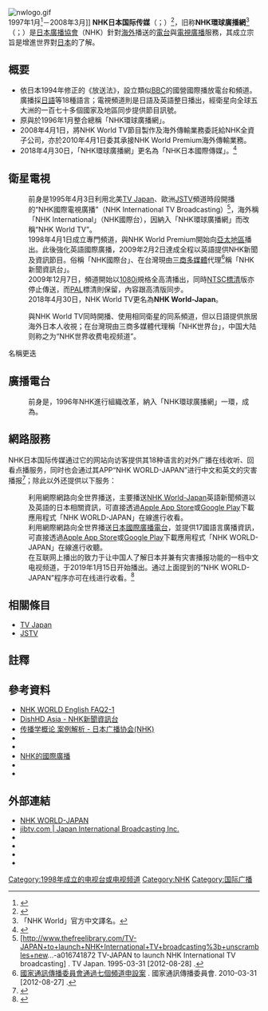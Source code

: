{{About|日本广播协会(NHK)的国际广播电视服务|英文名称同为“NHK WORLD-JAPAN”的NHK英语国际新闻频道|NHK World-Japan (頻道)}}
{{pp-vandalism|expiry=2022-08-20T14:40:35+00:00|small=yes}}
{{noteTA
|1=zh-tw:高畫質;zh-hk:高清;zh-cn:高清;
|2=zh-tw:標準畫質;zh-hk:標清;zh-cn:标清;
}}
{{頻道資訊
| 頻道名稱         = NHK日本国际传媒<br>{{lang|ja|NHKワールド JAPAN}}
| 頻道圖片檔案     = NHK World.svg
| 頻道圖片尺寸     = 200px
| 頻道圖片名稱     = 
| 所屬國家         = {{JAP}}
| 總部所在         = {{JAP}}[[東京都|東京都]][[涩谷区|涩谷区]][[神南|神南]]二丁目2番1号[[NHK放送中心|NHK放送中心]]
| 播放地區         = 全球各地
| 開播日期         = 1998年4月1日
| 停播日期         = 
| 頻道類別         = 新闻资讯
| 频道语言         = [[日语|日语]]、[[英语|英语]]、[[汉语|汉语]]等
| 收視率           = 
| 收視率調查時間   = 
| 收視率資料來源   = 
| 頻道口號         = Your Eye on Asia
| 擁有者           = [[日本廣播協會|日本廣播協會]]
| 持股者           = 
| 前頻道名稱       = 
| 被取代名稱       = 
| 集團同類頻道     = [[NHK_World-Japan_(頻道)|NHK World-Japan]]<br>[[NHK_World_Premium|NHK World Premium]]<br>[[NHK华语视界|NHK华语视界]]<br>[[日本國際廣播電台|日本國際廣播電台]]
| 重播服務頻道     = 
| 頻道官方網站     = http://www3.nhk.or.jp/nhkworld
}}
[[File:nwlogo.gif|thumb]]<br />1997年1月<ref>{{Cite web |title="NHK WORLD" Logo Designed |date=1997-01 |url=http://www.nhk.or.jp/pr/update/u48-3.htm |accessdate=2012-08-31 |archiveurl=https://web.archive.org/web/19970205094324/http://www.nhk.or.jp/pr/update/u48-3.htm |publisher=NHK |archivedate=1997-02-05 |language=en |deadurl=yes }}</ref>－2008年3月]]
'''NHK日本国际传媒'''（{{lang-ja|NHKワールド JAPAN}}；{{lang-en|NHK WORLD-JAPAN}}）<ref>{{cite web|script-title=ja:新生「NHKワールド JAPAN」 4月よりスタート！|url=https://www3.nhk.or.jp/nhkworld/ja/nhkworld_japan/|publisher=NHK|accessdate=2018-04-13|archive-url=https://web.archive.org/web/20180324224004/https://www3.nhk.or.jp/nhkworld/ja/nhkworld_japan/|archive-date=2018-03-24|dead-url=yes}}</ref>，旧称'''NHK環球廣播網'''<ref>「NHK World」官方中文譯名。 </ref>（{{lang-ja|NHKワールド}}；{{lang-en|NHK World}}）是[[日本廣播協會|日本廣播協會]]（NHK）針對[[海外|海外]]播送的[[電台廣播|電台]]與[[電視|電視]][[廣播|廣播]]服務，其成立宗旨是增進世界對[[日本|日本]]的了解。

==概要==
*依日本1994年修正的《放送法》，設立類似[[BBC|BBC]]的國營國際播放電台和頻道。廣播採[[日語|日語]]等18種語言；電視頻道則是日語及英語整日播出，經衛星向全球五大洲的一百七十多個國家及地區同步提供節目訊號。
*原{{nihongo|“國際電視廣播”|テレビ国際放送|International TV Broadcasting}}與{{nihongo|「日本廣播電台」|ラジオ日本|Radio Japan}}於1996年1月整合總稱「NHK環球廣播網」。
*2008年4月1日，將NHK World TV節目製作及海外傳輸業務委託給NHK全資子公司{{nihongo|「株式会社日本国際放送」|株式会社日本国際放送|Japan International Broadcasting Inc.}}，亦於2010年4月1日委其承接NHK World Premium海外傳輸業務。
*2018年4月30日，「NHK環球廣播網」更名為「NHK日本國際傳媒」。<ref>{{Cite web |url=https://www3.nhk.or.jp/nhkworld/en/nhkworld_japan/ |title=- “NHK日本国际传媒”在4月扬帆起航 - |accessdate=2019-01-15 |author=NHK日本广播协会 |archive-date=2018-06-03 |archive-url=https://web.archive.org/web/20180603195212/https://www3.nhk.or.jp/nhkworld/en/nhkworld_japan/ |dead-url=no }}</ref>

==衛星電視==
;{{nihongo|NHK World-Japan|NHKワールド JAPAN}}
{{main|NHK World-Japan (頻道)}}
:前身是1995年4月3日利用北美[[TV_Japan|TV Japan]]、歐洲[[日本語衛星放送|JSTV]]頻道時段開播的“NHK國際電視廣播”（NHK International TV Broadcasting）<ref>[http://www.thefreelibrary.com/TV-JAPAN+to+launch+NHK+International+TV+broadcasting%3b+unscrambles+new...-a016741872 TV-JAPAN to launch NHK International TV broadcasting] {{Wayback|url=http://www.thefreelibrary.com/TV-JAPAN+to+launch+NHK+International+TV+broadcasting%3b+unscrambles+new...-a016741872 |date=20160306201643 }}. TV Japan. 1995-03-31 [2012-08-28] {{en}}.</ref>，海外稱「NHK International」（NHK國際台），因納入「NHK環球廣播網」而改稱“NHK World TV”。
:1998年4月1日成立專門頻道，與NHK World Premium開始向[[亞太地區|亞太地區]]播出。此後強化英語國際廣播，2009年2月2日達成全程以英語提供NHK新聞及資訊節目。俗稱「NHK國際台」、在台灣現由[[三商多媒體|三商多媒體]]代理<ref>[http://www.ncc.gov.tw/Chinese/print.aspx?table_name=news&site_content_sn=8&sn_f=14727 國家通訊傳播委員會通過七個頻道申設案] {{Wayback|url=http://www.ncc.gov.tw/Chinese/print.aspx?table_name=news&site_content_sn=8&sn_f=14727 |date=20160531094039 }}. 國家通訊傳播委員會. 2010-03-31 [2012-08-27] {{zh-tw}}.</ref>稱「NHK新聞資訊台」。
:2009年12月7日，頻道開始以[[1080i|1080i]]規格全高清播出，同時[[NTSC|NTSC]][[標清|標清]]版亦停止傳送，而[[PAL制式|PAL]]標清則保留，內容跟高清版同步。
:2018年4月30日，NHK World TV更名為'''NHK World-Japan'''。

;{{nihongo|NHK World Premium|NHKワールド・プレミアム}}
{{main|NHK World Premium}}
:與NHK World TV同時開播、使用相同衛星的同系頻道，但以日語提供旅居海外日本人收視；在台灣現由三商多媒體代理稱「NHK世界台」，中国大陆则称之为“NHK世界收费电视频道”。

;名稱更迭
{{familytree/start}}
{{familytree| | | | | | | NHKI | NHKI='''【英語及日語】'''<br>NHK國際電視廣播→NHK World TV<br><small>NHK International（海外）<br>NHK亞洲台（台灣）</small><br>1995年4月3日－1998年3月31日}}
{{familytree| | | |,|-|-|-|^|-|-|-|.| |}}
{{familytree| | | NWT | | | | | | NWP | NWT='''【英語】'''<br>NHK World TV→'''[[NHK_World-Japan_(頻道)|NHK World-Japan]]'''<br><small>NHK新聞資訊台（台灣）</small><br>1998年4月1日－至今|NWP='''【日語】'''<br>'''[[NHK_World_Premium|NHK World Premium]]'''<br><small>NHK世界台（台灣）</small><br>1998年4月1日－至今}}
{{familytree/end}}

==廣播電台==
{{main|日本國際廣播電台}}
:前身是{{nihongo|「日本廣播電台」|ラジオニッポン|Radio Japan}}，1996年NHK進行組織改革，納入「NHK環球廣播網」一環，成為{{nihongo|「NHK環球廣播網 日本國際廣播電台」|NHKワールド・ラジオ日本|NHK World Radio Japan}}。

==網路服務==
NHK日本国际传媒通过它的网站向访客提供其18种语言的对外广播在线收听、回看点播服务，同时也会通过其APP“NHK WORLD-JAPAN”进行中文和英文的灾害播报<ref>{{Cite web |url=http://www.nhk.or.jp/corporateinfo/english/press/pdf/20181101_cn01.pdf |title=关于开始提供华语地震・海啸消息推送服务 |accessdate=2019-01-15 |author=NHK广报局 |date=2018-11-01 |archive-date=2019-01-15 |archive-url=https://web.archive.org/web/20190115184312/http://www.nhk.or.jp/corporateinfo/english/press/pdf/20181101_cn01.pdf |dead-url=no }}</ref>；除此以外还提供以下服务：
;{{nihongo|NHK WORLD TV|NHKワールドTV}}
:利用網際網路向全世界播送，主要播送[[NHK_World-Japan_(頻道)|NHK World-Japan]]英語新聞頻道以及英語的日本相關資訊，可直接透過[[App_Store_(iOS)|Apple App Store]]或[[Google_Play|Google Play]]下載應用程式「NHK WORLD-JAPAN」在線進行收看。
;{{nihongo|NHK WORLD RADIO JAPAN|NHKワールド・ラジオ日本}}
:利用網際網路向全世界播送[[日本國際廣播電台|日本國際廣播電台]]，並提供17國語言廣播資訊，可直接透過[[App_Store_(iOS)|Apple App Store]]或[[Google_Play|Google Play]]下載應用程式「NHK WORLD-JAPAN」在線進行收聽。
;{{nihongo|NHK[[华语视界|华语视界]]|NHK華語視界}}
:在互联网上播出的致力于让中国人了解日本并兼有灾害播报功能的一档中文电视频道，于2019年1月15日开始播出。通过上面提到的“NHK WORLD-JAPAN”程序亦可在线进行收看。<ref>{{Cite web |url=https://www3.nhk.or.jp/nhkworld/upld/thumbnails/zh/information/zh_kagoshikai_info.pdf |title=NHK中文网络频道1月15日开始上线 |accessdate=2019-01-15 |author=NHK广报局 |date=2018年11月1日 |archive-date=2018-12-20 |archive-url=https://web.archive.org/web/20181220230443/https://www3.nhk.or.jp/nhkworld/upld/thumbnails/zh/information/zh_kagoshikai_info.pdf |dead-url=no }}</ref>

==相關條目==
* [[TV_Japan|TV Japan]]
* [[日本語衛星放送|JSTV]]

==註釋==
{{reflist}}

== 參考資料 ==
<div class="references-small">
* [https://web.archive.org/web/20120917193951/http://www3.nhk.or.jp/nhkworld/english/faq/faq2_1.html NHK WORLD English FAQ2-1]{{en}}
* [https://web.archive.org/web/20121213110311/http://www.dishhdasia.com/zh/nhk-world-tv-hd.html DishHD Asia - NHK新聞資訊台]{{zh-tw}}
* [https://web.archive.org/web/20150430171829/http://course.cuc.edu.cn/course/huzhr/new/aljx-3-2.html 传播学概论 案例解析 - 日本广播协会(NHK)]{{zh-cn}}
* [https://web.archive.org/web/20121008023300/http://www3.nhk.or.jp/nhkworld/japanese/info/history.html {{lang|ja|NHK国際放送のあゆみ}}]{{ja}}
* [https://archive.is/20121219171721/http://www.jamco.or.jp/2008_symposium/jp/006/index.html {{lang|ja|NHKの国際放送}}]{{ja}}
* [http://rnd.pts.org.tw/p2/2002/021118.htm NHK的國際廣播]{{Wayback|url=http://rnd.pts.org.tw/p2/2002/021118.htm |date=20021205154423 }}{{zh-tw}}
* {{PDF|[http://rnd.pts.org.tw/p2/2009/02/NHK%20WORLD%20TV.pdf 百分之百英語發音的國際頻道-『NHK WORLD TV』開播]}}{{zh-tw}}
* {{PDF|[http://rnd.pts.org.tw/p2/2009/06/NHK%20Overseas%20Broacasting.pdf NHK的國際廣播]}}{{zh-tw}}
</div>

== 外部連結 ==
*[http://www3.nhk.or.jp/nhkworld/ NHK WORLD-JAPAN]{{Wayback|url=http://www3.nhk.or.jp/nhkworld/ |date=20140621051814 }}{{en}}
*[https://www.jibtv.com/ jibtv.com | Japan International Broadcasting Inc.]{{Wayback|url=https://www.jibtv.com/ |date=20170608042532 }}{{en}}
* {{Facebook|NHKWORLD|NHK WORLD-JAPAN}}
* {{Instagram|nhkworldjapan|NHK WORLD-JAPAN}}
* {{Twitter|NHKWORLD_News|NHK WORLD-JAPAN}}
* {{YouTube|user=NHKWorld|NHK WORLD-JAPAN}}
{{NHK}}

[[Category:1998年成立的电视台或电视频道|Category:1998年成立的电视台或电视频道]]
[[Category:NHK|Category:NHK]]
[[Category:国际广播|Category:国际广播]]